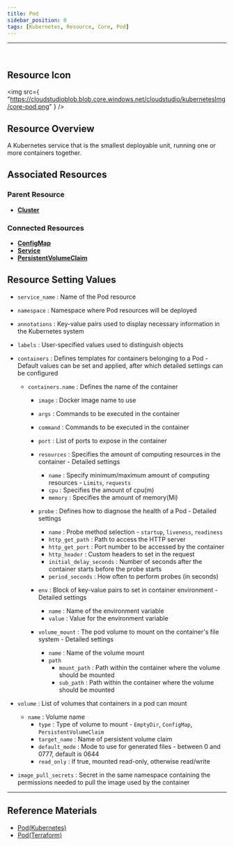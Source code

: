 ```yaml
---
title: Pod
sidebar_position: 0
tags: [Kubernetes, Resource, Core, Pod]
---
```



<hr />
<br />


## Resource Icon

<img
    src={
        "https://cloudstudioblob.blob.core.windows.net/cloudstudio/kubernetesImg/core-pod.png"
    }
/>

## Resource Overview

A Kubernetes service that is the smallest deployable unit, running one or more containers together.

## Associated Resources

### Parent Resource

-   [**Cluster**](https://docs.cstudio.app/en/docs/resource/kubernetes/Base/Cluster)


### Connected Resources

-   [**ConfigMap**](https://docs.cstudio.app/en/docs/resource/kubernetes/Core/ConfigMap)
-   [**Service**](https://docs.cstudio.app/en/docs/resource/kubernetes/Core/Service)
-   [**PersistentVolumeClaim**](https://docs.cstudio.app/en/docs/resource/kubernetes/Core/PersistentVolumeClaim)



## Resource Setting Values

-   `service_name` : Name of the Pod resource
-   `namespace` : Namespace where Pod resources will be deployed
-   `annotations` : Key-value pairs used to display necessary information in the Kubernetes system
-   `labels` : User-specified values used to distinguish objects
-   `containers` : Defines templates for containers belonging to a Pod - Default values can be set and applied, after which detailed settings can be configured
    -   `containers.name` : Defines the name of the container
        -   `image` : Docker image name to use
        -   `args` : Commands to be executed in the container
        -   `command` : Commands to be executed in the container
        -   `port` : List of ports to expose in the container

        -   `resources` : Specifies the amount of computing resources in the container - Detailed settings
            -   `name` : Specify minimum/maximum amount of computing resources - `Limits`, `requests`
            -   `cpu` : Specifies the amount of cpu(m)
            -   `memory` : Specifies the amount of memory(Mi)

        -   `probe` : Defines how to diagnose the health of a Pod - Detailed settings
            -   `name` : Probe method selection - `startup`, `liveness`, `readiness`
            -   `http_get_path` : Path to access the HTTP server
            -   `http_get_port` : Port number to be accessed by the container
            -   `http_header` : Custom headers to set in the request
            -   `initial_delay_seconds` : Number of seconds after the container starts before the probe starts
            -   `period_seconds` : How often to perform probes (in seconds)

        -   `env` : Block of key-value pairs to set in container environment - Detailed settings
            -   `name` : Name of the environment variable
            -   `value` : Value for the environment variable

        -   `volume_mount` : The pod volume to mount on the container's file system - Detailed settings
            -   `name` : Name of the volume mount
            -   `path` 
                -   `mount_path` : Path within the container where the volume should be mounted
                -   `sub_path` : Path within the container where the volume should be mounted
            
-   `volume` : List of volumes that containers in a pod can mount
    -   `name` : Volume name
        -   `type` : Type of volume to mount - `EmptyDir`, `ConfigMap`, `PersistentVolumeClaim`
        -   `target_name` : Name of persistent volume claim
        -   `default_mode` : Mode to use for generated files - between 0 and 0777, default is 0644
        -   `read_only` : If true, mounted read-only, otherwise read/write

-   `image_pull_secrets` : Secret in the same namespace containing the permissions needed to pull the image used by the container

---

## Reference Materials

-   [Pod(Kubernetes)](https://kubernetes.io/docs/concepts/workloads/pods/)
-   [Pod(Terraform)](https://registry.terraform.io/providers/hashicorp/kubernetes/latest/docs/resources/pod)
